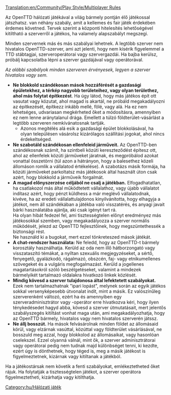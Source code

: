[[Translation:en/Community/Play Style/Multiplayer Rules]]

Az OpenTTD hálózati játékával a világ bármely pontján élő játékossal játszhatsz. van néhány szabály, amit a kellemes és fair játék érdekében érdemes követned. Tervek szerint a központi hitelesítés lehetőségével kitiltható a szerverről a játékos, ha valamely alapszabályt megszegi.

Minden szervernek más és más szabályai lehetnek. A legtöbb szerver nem hivatalos OpenTTD-szerver, ami azt jelenti, hogy nem kísérik figyelemmel a TTD stábtagjai, szerveroperátorai vagy szervergazdái. Ha bajba kerülsz, próbálj kapcsolatba lépni a szerver gazdájával vagy operátorával.

''Az alábbi szabályok minden szerveren érvényesek, legyen a szerver hivatalos vagy sem.''

* '''Ne blokkold szándékosan mások hozzáférését a gazdasági épületekhez, a térkép nagyobb területeihez, vagy olyan területhez, ahol más folytat építkezést'''. Ha úgy látod, hogy más játékos épít ott vasutat vagy közutat, ahol magad is akartál, ne próbáld megakadályozni az építkezését, építkezz inkább mellé, fölé, vagy alá. Ha ez nem lehetséges, udvariasan megkérheted őket a módosításra, amennyiben ez nem lenne aránytalanul drága. Emellett a túlzó földterület-vásárlást a legtöbb szerveren nemkívánatosnak tartják.
** Azonos megítélés alá esik a gazdasági épület blokkolásával, ha olyan településen vásárolsz kizárólagos szállítási jogokat, ahol nincs érdekeltséged.
* '''Ne szabotáld szándékosan ellenfeleid járműveit.''' Az OpenTTD-ben szándékosnak számít, ha szintbeli közúti kereszteződést építesz ott, ahol az ellenfelek közúti járműveket járatnak, és megpróbálod azokat vonattal összetörni (túl azon a hátrányon, hogy a balesethez közeli állomáson romlik a vállalatod értékelése). A szabotázs másik formája, ha közúti járműveket parkoltatsz más játékosok által használt úton csak azért, hogy blokkold a járműveik forgalmát.
* '''A magad előnyszerzése céljából ne csalj a játékban.''' Elfogadhatatlan, ha csatlakozol más által működtetett vállalathoz, vagy újabb vállalatot indítasz azért, hogy pénzt küldhess a már meglévő vállalatodnak, kivéve, ha az eredeti vállalattulajdonos kinyilvánította, hogy elhagyja a játékot, nem áll szándékában a játékba való visszatérés, és anyagi javait bárki használatába ajánlja, aki csak igényt tart rá.<br>Ha olyan hibát fedezel fel, ami tisztességtelen előnyt eredményez más játékosokkal szemben, vagy megakadályozza a szerver normális működését, jelezd az OpenTTD fejlesztőinek, hogy megszüntethessék a biztonsági rést. <br>Ne használd ki a bugokat, mert ezzel tönkreteszed mások játékát.
* '''A chat-rendszer használata:''' Ne feledd, hogy az OpenTTD-t bármely korosztály használhatja. Kerüld az oda nem illő hátborzongató vagy visszataszító témákat, a nyíltan szexuális megjegyzéseket, a sértő, fenyegető, gyalázkodó, rágalmazó, obszcén, faj- vagy etnikumellenes szövegeket és a vulgáris megfogalmazást. Kerüld a jogellenes magatartásokról szóló beszélgetéseket, valamint a mindezek bármelyikét tartalmazó oldalakra hivatkozó linkek közlését. 
* '''Mindig kövesd a szerver tulajdonosa által lefektetett szabályokat.''' Ezek nem tartalmazhatnak "ipari lopást", melynek során az egyik játékos sokkal versenyképesebb útvonalat indít, mint a másik. Ez valószínűleg szerverenként változó, ezért ha és amennyiben egy szerveradminisztrátor vagy -operátor erre hivatkozva kéri, hogy ilyen ténykedésedet hagyd abba, kövesd a szerver útmutatásait, mert jelentős szabályszegés kitiltást vonhat maga után, ami megakadályozhatja, hogy az OpenTTD bármely, hivatalos vagy nem hivatalos szerverén játssz.
* '''Ne állj bosszút.''' Ha mások felvásárolnak minden földet az állomásaid körül, vagy elzárnak vasúttal, közúttal vagy földterület vásárlásával, ne bosszuld meg azzal, hogy blokkolod az állomásaikat, vagy hasonlóan cselekszel. Ezzel olyanná válnál, mint ők, a szerver adminisztrátorai vagy operátorai pedig nem tudnak majd különbséget tenni, ki kezdte, ezért úgy is dönthetnek, hogy téged is, meg a másik játékost is figyelmeztetnek, kizárnak vagy kitiltanak a játékból.
Ha a játékostársak nem követik a fenti szabályokat, emlékeztetheted őket rájuk. Ha folytatják a tisztességtelen játékot, a szerver operátora figyelmeztetheti, kizárhatja vagy kitilthatja.

[[Category:hu/Hálózati játék]]